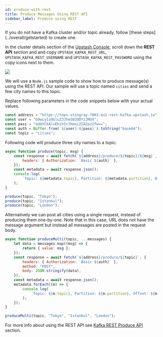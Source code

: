 ```yaml
---
id: produce-with-rest
title: Produce Messages Using REST API
sidebar_label: Produce using REST
---
```


<Info>
If you do not have a Kafka cluster and/or topic already, follow [these steps](../overall/getstarted) to create one.
</Info>

In the cluster details section of the [Upstash Console](https://console.upstash.com),
scroll down the **REST API** section and and copy `UPSTASH_KAFKA_REST_URL`, `UPSTASH_KAFKA_REST_USERNAME` and `UPSTASH_KAFKA_REST_PASSWORD`
using the copy icons next to them.

<Frame><img src="/img/kafka/getting_started/connect-rest.png" /></Frame>

We will use a `Node.js` sample code to show how to produce message(s) using the REST API. Our sample will use a topic named `cities`
and send a few city names to this topic.

Replace following parameters in the code snippets below with your actual values.

```js
const address = "https://tops-stingray-7863-eu1-rest-kafka.upstash.io";
const user = "G9wcy1zdGluZ3JheS03ODYzJMUX";
const pass = "eUmYCkAlxEhihIc7Hooi2IA2pz2fw==";
const auth = Buffer.from(`${user}:${pass}`).toString("base64");
const topic = "cities";
```

Following code will produce three city names to a topic:

```js
async function produce(topic, msg) {
    const response = await fetch(`${address}/produce/${topic}/${msg}`, {
        headers: { Authorization: `Basic ${auth}` },
    });
    const metadata = await response.json();
    console.log(
        `Topic: ${metadata.topic}, Partition: ${metadata.partition}, Offset: ${metadata.offset}`
    );
}

produce(topic, "Tokyo");
produce(topic, "Istanbul");
produce(topic, "London");
```

Alternatively we can post all cities using a single request, instead of producing them one-by-one. Note that in this case,
URL does not have the message argument but instead all messages are posted in the request body.

```js
async function produceMulti(topic, ...messages) {
    let data = messages.map((msg) => {
        return { value: msg };
    });
    const response = await fetch(`${address}/produce/${topic}`, {
        headers: { Authorization: `Basic ${auth}` },
        method: "POST",
        body: JSON.stringify(data),
    });
    const metadata = await response.json();
    metadata.forEach((m) => {
        console.log(
            `Topic: ${m.topic}, Partition: ${m.partition}, Offset: ${m.offset}`
        );
    });
}

produceMulti(topic, "Tokyo", "Istanbul", "London");
```

For more info about using the REST API see [Kafka REST Produce API](../rest/restproducer) section.
